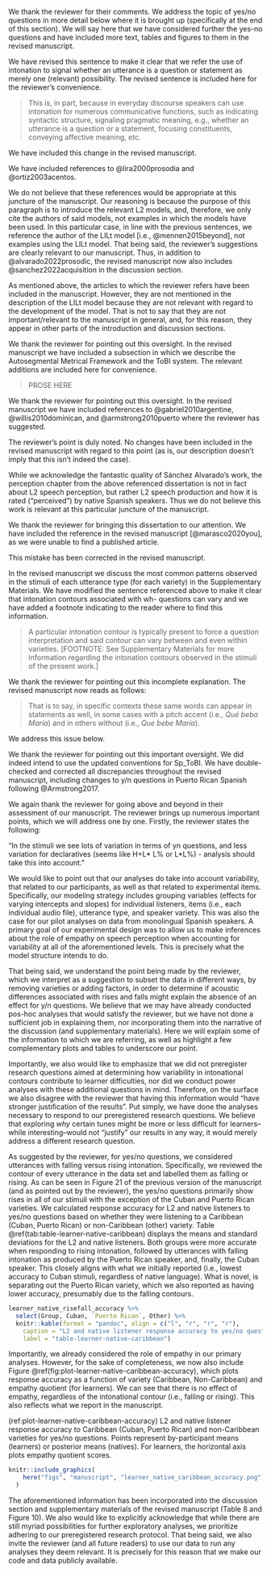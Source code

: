 
\RC{
This paper has improved substantially and the authors have done an excellent job of integrating the comments and suggestions of the reviewers. 
The majority of my suggestions are minor, but I still think discussion can be developed a bit to better explain the lack of effect for yes-no questions. 
I understand that the authors did not have the goal of explaining "understanding why different pitch contours affect intonation perception", however, I think it would be a more satisfying discussion of the results that is already hinted at in the paper and could be developed more fully since the relevant information is available.
}

We thank the reviewer for their comments. 
We address the topic of yes/no questions in more detail below where it is brought up (specifically at the end of this section). 
We will say here that we have considered further the yes-no questions and have included more text, tables and figures to them in the revised manuscript. 

\WorkInProgress
\Easy


\RC{Page 5, line 32: "to signal whether an utterance is a question or a statement" - can this be broader since intonation goes beyond this? - there are other sentence types that can be signaled by intonation}

We have revised this sentence to make it clear that we refer the use of intonation to signal whether an utterance is a question or statement as merely one (relevant) possibility. 
The revised sentence is included here for the reviewer's convenience. 

> This is, in part, because in everyday discourse speakers can use intonation for numerous communicative functions, such as indicating syntactic structure, signaling pragmatic meaning, e.g., whether an utterance is a question or a statement, focusing constituents, conveying affective meaning, etc. 

\Done
\Easy




\RC{Page 5, line 37: is often language-specific —> is language-specific}

We have included this change in the revised manuscript.

\Done
\Easy





\RC{Page 5, line 54: please cite reference for Chilean Spanish questions - might also be worth citing Hualde \& Prieto (2015) for discussion of pragmatic nuances in Spanish intonation for questions in varieties of Spanish}

We have included references to @lira2000prosodia and @ortiz2003acentos. 

\Done
\Easy




\RC{Page 7, line 10: Please add following references for Spanish intonation applying the LiLT model: 

Sánchez-Alvarado, 2022 https://www.jbe-platform.com/content/journals/10.1075/jslp.20041.san

Sánchez-Alvarado \& Armstrong 2022 https://www.degruyter.com/document/doi/10.1515/shll-2022-2060/html
}

We do not believe that these references would be appropriate at this juncture of the manuscript. 
Our reasoning is because the purpose of this paragraph is to introduce the relevant L2 models, and, therefore, we only cite the authors of said models, not examples in which the models have been used. 
In this particular case, in line with the previous sentences, we reference the author of the LILt model [i.e., @mennen2015beyond], not examples using the LILt model. 
That being said, the reviewer's suggestions are clearly relevant to our manuscript. 
Thus, in addition to @alvarado2022prosodic, the revised manuscript now also includes @sanchez2022acquisition in the discussion section. 

\Done
\Easy




\RC{Page 8: Review is missing Sánchez Alvarado 2022 and Sánchez Alvarado \& Armstrong 2022 (Also see Sánchez Alvarado’s 2020 dissertation)}

As mentioned above, the articles to which the reviewer refers have been included in the manuscript. 
However, they are not mentioned in the description of the LILt model because they are not relevant with regard to the development of the model. 
That is not to say that they are not important/relevant to the manuscript in general, and, for this reason, they appear in other parts of the introduction and discussion sections. 

\Done
\Easy




\RC{Page 8: The paper talks about concepts such as pitch accents and boundary tones, which assume a specific framework. 
There should be a short section devoted to the Autosegmental Metrical Framework and the ToBI system of labeling intonation for Spanish specifically where the basic concepts (e.g. pitch accent) are explained. 
This is standard for papers that use these terms, which involve theoretical assumptions.}

We thank the reviewer for pointing out this oversight. 
In the revised manuscript we have included a subsection in which we describe the Autosegmental Metrical Framework and the ToBI system. 
The relevant additions are included here for convenience. 

> PROSE HERE

<!--
get 1-2 para summary
find relevant place to include it
--> 

\WorkInProgress
\Easy




\RC{Page 8, line 24: missing reference for varieties with falling intonation - Gabriel et al. 2010 for Argentine Spanish, Willis 2010 for Dominican and Armstrong 2010 for Puerto Rican Spanish}

We thank the reviewer for pointing out this oversight. 
In the revised manuscript we have included references to @gabriel2010argentine, @willis2010dominican, and @armstrong2010puerto where the reviewer has suggested.

\Done
\Easy




\RC{Page 8, line 28: note that in fact most varieties of Spanish have some sort of question fall}

The reviewer's point is duly noted. 
No changes have been included in the revised manuscript with regard to this point (as is, our description doesn't imply that this isn't indeed the case).

\Done
\Easy





\RC{Page 9: Please cite Sánchez Alvarado’s perception work: [LINK]}

<!-- 
https://scholarworks.umass.edu/cgi/viewcontent.cgi?article=2906&context=dissertations_2
-->

While we acknowledge the fantastic quality of Sánchez Alvarado's work, the perception chapter from the above referenced dissertation is not in fact about L2 speech perception, but rather L2 speech production and how it is rated ("perceived") by native Spanish speakers. 
Thus we do not believe this work is relevant at this particular juncture of the manuscript. 

\Done
\Easy




\RC{Page 9: Marasco's 2020 dissertation also looks at perception (not sure if she has published any of this): https://tspace.library.utoronto.ca/handle/1807/103553}

We thank the reviewer for bringing this dissertation to our attention. 
We have included the reference in the revised manuscript [@marasco2020you], as we were unable to find a published article. 

\Done
\Easy




\RC{Page 31, line 9: perceptional—> perceptual?}

This mistake has been corrected in the revised manuscript. 

\Done
\Easy




\RC{Page 31: For discussion on wh- questions, "A specific intonation contour is obligatory to force a question interpretation” - can you discuss the differences between wh intonation and declarative intonation in your stimuli?}

In the revised manuscript we discuss the most common patterns observed in the stimuli of each utterance type (for each variety) in the Supplementary Materials. We have modified the sentence referenced above to make it clear that intonation contours associated with wh- questions can vary and we have added a footnote indicating to the reader where to find this information. 

> A particular intonation contour is typically present to force a question interpretation and said contour can vary between and even within varieties. [FOOTNOTE: See Supplementary Materials for more information regarding the intonation contours observed in the stimuli of the present work.] 

\Done
\Easy




\RC{Page 31, Line 57: note that there are prosodic differences between Que bebe María and Qué beba María (e.g. absence vs. presence of a pitch accent on [ke]) which in theory would help guide the listener to the intended interpretation.}

We thank the reviewer for pointing out this incomplete explanation. 
The revised manuscript now reads as follows: 

> That is to say, in specific contexts these same words can appear in statements as well, in some cases with a pitch accent (i.e., *Qué beba María*) and in others without (i.e., *Que bebe María*). 

\Done
\Easy





\RC{Page 32: "Perhaps for this reason yes/no questions require more effort and attention to intonation in order to distinguish them from statements in our task." 
So here the authors are indeed intending to make sense of why it might take more effort to distinguish YNQs from statements. But I think this discussion oversimplifies what we see in the stimuli. The authors have rich information in their ToBI transcriptions and it would be helpful to dig into the melodic differences between varieties and how those differ from American English in order to explain the lack of an effect for YNQs. I understand that the intention was not to get into specific melodies and explain results in this way, but I think at least a cursory attempt is necessary to try to explain the results. More on this below.}

We address this issue below. 

\Done
\Easy





\RC{Supplementary materials, Sp\_ToBI labelling:
Note that the Sp\_ToBI labels used do not reflect the most current labeling conventions (see Hualde \& Prieto 2015) - for example HH\% is now !H\% if the authors aren’t using the most updated conventions, they should cite which version of Sp\_ToBI they are using. Note label change for PRS YNQ below.}

We thank the reviewer for pointing out this important oversight. 
We did indeed intend to use the updated conventions for Sp\_ToBI. 
We have double-checked and corrected all discrepancies throughout the revised manuscript, including changes to y/n questions in Puerto Rican Spanish following @Armstrong2017. 

\Done
\Easy




\RC{
Supplementary materials, Suggestions for discussion re: YNQs:
In the stimuli we see lots of variation in terms of yn questions, and less variation for declaratives (seems like H+L\* L\% or L\*L\%) - analysis should take this into account. Not only is there a ton of variation for the YNQs, three varieties (Argentine, Cuban and PRS) use tunes that differ greatly from the Mainstream American English in the Northeast, so we might expect for these to be harder to identify.

Final rises in red, final falls in green

Madrid: L\* HH\% (L\* !H\%) \\
Andalusian: L+H\* HH\% (L+H\* !H\%) \\
Argentine: L+!H\* HL\% \\
Chilean: H+L\* HH\% (H+L\* !H\%) \\
Cuban: L+H\* L\% (I would label this L+¡H\* L\%) \\
Mexican: L\* HH\% (L\* !H\%) \\
Peruvian: L\* HH\% (L\* !H\%) \\
Puerto Rican: H+L\* L\% (this is actually not H+L\*, should be ¡H\* L\%, following Armstrong 2017: \\ https://www.degruyter.com/document/doi/10.1515/probus-2014-0016/html)

I wonder what would happen if the authors either removed these varieties from the analysis or did an additional analysis that divided the YNQs between rises and falls (falls being Arg, Cub, PR), though if we look at Figure 10 and Table 8 it looks like it might just make sense to do this for Cuban and Puerto Rican). Perhaps responses for rising YNQs would pattern more with the other sentence types. I realize this goes beyond the scope of the paper though. But I think the possible reasons for the finding are readily available in the supplemental data, so why not have a stronger justification for the results?

In sum it would be great to see the authors discuss the variation and the challenges the YNQ variation presents for learners. We see way less variation for the other sentence types in terms of general directionality of the contour (rise vs. fall). So while again, I know the point of the paper is not to get into tunes, it would really help to at least superficially acknowledge these differences in the stimuli to make better sense of the results. The YNQs included here present different challenges compared to the other sentence types. I do see this mentioned in the variety- specific portion of the analysis, but should also be incorporated into the discussion of the lack of an effect for empathy for YNQS.
}

We again thank the reviewer for going above and beyond in their assessment of our manuscript. 
The reviewer brings up numerous important points, which we will address one by one.
Firstly, the reviewer states the following: 

"In the stimuli we see lots of variation in terms of yn questions, and less variation for declaratives (seems like H+L\* L\% or L\*L\%) - analysis should take this into account."

We would like to point out that our analyses do take into account variability, that related to our participants, as well as that related to experimental items. 
Specifically, our modeling strategy includes grouping variables (effects for varying intercepts and slopes) for individual listeners, items (i.e., each individual audio file), utterance type, and speaker variety. 
This was also the case for our pilot analyses on data from monolingual Spanish speakers. 
A primary goal of our experimental design was to allow us to make inferences about the role of empathy on speech perception when accounting for variability at all of the aforementioned levels. 
This is precisely what the model structure intends to do. 

That being said, we understand the point being made by the reviewer, which we interpret as a suggestion to subset the data in different ways, by removing varieties or adding factors, in order to determine if acoustic differences associated with rises and falls might explain the absence of an effect for y/n questions. 
We believe that we may have already conducted pos-hoc analyses that would satisfy the reviewer, but we have not done a sufficient job in explaining them, nor incorporating them into the narrative of the discussion (and supplementary materials). 
Here we will explain some of the information to which we are referring, as well as highlight a few complementary plots and tables to underscore our point.

Importantly, we also would like to emphasize that we did not preregister research questions aimed at determining how variability in intonational contours contribute to learner difficulties, nor did we conduct power analyses with these additional questions in mind. 
Therefore, on the surface we also disagree with the reviewer that having this information would "have stronger justification of the results". 
Put simply, we have done the analyses necessary to respond to our preregistered research questions. 
We believe that exploring *why* certain tunes might be more or less difficult for learners--while interesting--would not "justify" our results in any way, it would merely address a different research question.

As suggested by the reviewer, for yes/no questions, we considered utterances with falling versus rising intonation. 
Specifically, we reviewed the contour of every utterance in the data set and labelled them as falling or rising. 
As can be seen in Figure 21 of the previous version of the manuscript (and as pointed out by the reviewer), the yes/no questions primarily show rises in all of our stimuli with the exception of the Cuban and Puerto Rican varieties. 
We calculated response accuracy for L2 and native listeners to yes/no questions based on whether they were listening to a Caribbean (Cuban, Puerto Rican) or non-Caribbean (other) variety. 
Table \@ref(tab:table-learner-native-caribbean) displays the means and standard deviations for the L2 and native listeners.
Both groups were more accurate when responding to rising intonation, followed by utterances with falling intonation as produced by the Puerto Rican speaker, and, finally, the Cuban speaker. 
This closely aligns with what we initially reported (i.e., lowest accuracy to Cuban stimuli, regardless of native language). 
What is novel, is separating out the Puerto Rican variety, which we also reported as having lower accuracy, presumably due to the falling contours. 

```r
learner_native_risefall_accuracy %>% 
  select(Group, Cuban, `Puerto Rican`, Other) %>% 
  knitr::kable(format = "pandoc", align = c("l", "r", "r", "r"), 
    caption = "L2 and native listener response accuracy to yes/no questions as a function of variety, which have been labelled as *Cuban*, *Puerto Rican* (i.e., Caribbean) or *Other* (i.e., non-Caribbean). The stimuli from the Caribbean varieties were produced with falling intonational contours.",
    label = "table-learner-native-caribbean")
```

Importantly, we already considered the role of empathy in our primary analyses. 
However, for the sake of completeness, we now also include Figure \@ref(fig:plot-learner-native-caribbean-accuracy), which plots response accuracy as a function of variety (Caribbean, Non-Caribbean) and empathy quotient (for learners). 
We can see that there is no effect of empathy, regardless of the intonational contour (i.e., falling or rising). 
This also reflects what we report in the manuscript. 

(ref:plot-learner-native-caribbean-accuracy) L2 and native listener response accuracy to Caribbean (Cuban, Puerto Rican) and non-Caribbean varieties for yes/no questions. Points represent by-participant means (learners) or posterior means (natives). For learners, the horizontal axis plots empathy quotient scores.

```r
knitr::include_graphics(
    here("figs", "manuscript", "learner_native_caribbean_accuracy.png")
  )
```

\clearpage

The aforementioned information has been incorporated into the discussion section and supplementary materials of the revised manuscript (Table 8 and Figure 10). 
We also would like to explicitly acknowledge that while there are still myriad possibilities for further exploratory analyses, we prioritize adhering to our preregistered research protocol. 
That being said, we also invite the reviewer (and all future readers) to use our data to run any analyses they deem relevant. 
It is precisely for this reason that we make our code and data publicly available. 
\Done
\Easy
